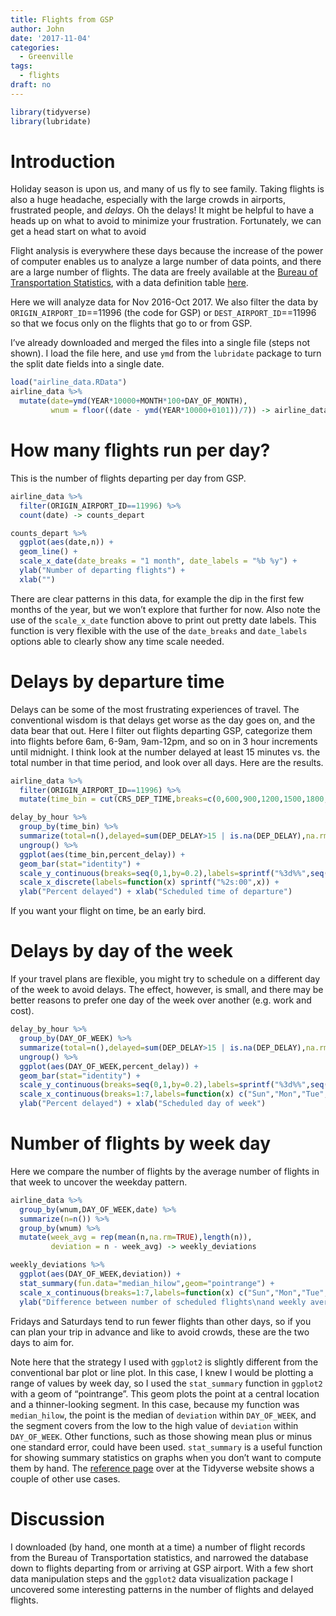 ```yaml
---
title: Flights from GSP
author: John
date: '2017-11-04'
categories:
  - Greenville
tags:
  - flights
draft: no
---
```


```r
library(tidyverse)
library(lubridate)
```

# Introduction

Holiday season is upon us, and many of us fly to see family. Taking flights is also a huge headache, especially with the large crowds in airports, frustrated people, and *delays*. Oh the delays! It might be helpful to have a heads up on what to avoid to minimize your frustration. Fortunately, we can get a head start on what to avoid

Flight analysis is everywhere these days because the increase of the power of computer enables us to analyze a large number of data points, and there are a large number of flights. The data are freely available at the [Bureau of Transportation Statistics](https://www.transtats.bts.gov/Tables.asp?DB_ID=120), with a data definition table [here](https://www.transtats.bts.gov/DatabaseInfo.asp?DB_ID=120&Link=0).

Here we will analyze data for Nov 2016-Oct 2017. We also filter the data by `ORIGIN_AIRPORT_ID`==11996 (the code for GSP) or `DEST_AIRPORT_ID`==11996 so that we focus only on the flights that go to or from GSP.

I've already downloaded and merged the files into a single file (steps not shown). I load the file here, and use `ymd` from the `lubridate` package to turn the split date fields into a single date.

```r

load("airline_data.RData")
airline_data %>% 
  mutate(date=ymd(YEAR*10000+MONTH*100+DAY_OF_MONTH),
         wnum = floor((date - ymd(YEAR*10000+0101))/7)) -> airline_data

```

# How many flights run per day?

This is the number of flights departing per day from GSP.

```r
airline_data %>% 
  filter(ORIGIN_AIRPORT_ID==11996) %>% 
  count(date) -> counts_depart

counts_depart %>% 
  ggplot(aes(date,n)) +
  geom_line() +
  scale_x_date(date_breaks = "1 month", date_labels = "%b %y") +
  ylab("Number of departing flights") +
  xlab("")

```

There are clear patterns in this data, for example the dip in the first few months of the year, but we won't explore that further for now. Also note the use of the `scale_x_date` function above to print out pretty date labels. This function is very flexible with the use of the `date_breaks` and `date_labels` options able to clearly show any time scale needed.

# Delays by departure time

Delays can be some of the most frustrating experiences of travel. The conventional wisdom is that delays get worse as the day goes on, and the data bear that out. Here I filter out flights departing GSP, categorize them into flights before 6am, 6-9am, 9am-12pm, and so on in 3 hour increments until midnight. I think look at the number delayed at least 15 minutes vs. the total number in that time period, and look over all days. Here are the results.

```r
airline_data %>% 
  filter(ORIGIN_AIRPORT_ID==11996) %>% 
  mutate(time_bin = cut(CRS_DEP_TIME,breaks=c(0,600,900,1200,1500,1800,2100,2400),labels=c("6","9","12","15","18","21","24"),right=TRUE,ordered_result = TRUE)) -> delay_by_hour

delay_by_hour %>% 
  group_by(time_bin) %>% 
  summarize(total=n(),delayed=sum(DEP_DELAY>15 | is.na(DEP_DELAY),na.rm=TRUE),percent_delay = delayed/total) %>% 
  ungroup() %>% 
  ggplot(aes(time_bin,percent_delay)) +
  geom_bar(stat="identity") +
  scale_y_continuous(breaks=seq(0,1,by=0.2),labels=sprintf("%3d%%",seq(0,100,by=20))) +
  scale_x_discrete(labels=function(x) sprintf("%2s:00",x)) +
  ylab("Percent delayed") + xlab("Scheduled time of departure")

```

If you want your flight on time, be an early bird.

# Delays by day of the week

If your travel plans are flexible, you might try to schedule on a different day of the week to avoid delays. The effect, however, is small, and there may be better reasons to prefer one day of the week over another (e.g. work and cost).

```r
delay_by_hour %>% 
  group_by(DAY_OF_WEEK) %>% 
  summarize(total=n(),delayed=sum(DEP_DELAY>15 | is.na(DEP_DELAY),na.rm=TRUE),percent_delay = delayed/total) %>% 
  ungroup() %>% 
  ggplot(aes(DAY_OF_WEEK,percent_delay)) +
  geom_bar(stat="identity") +
  scale_y_continuous(breaks=seq(0,1,by=0.2),labels=sprintf("%3d%%",seq(0,100,by=20))) +
  scale_x_continuous(breaks=1:7,labels=function(x) c("Sun","Mon","Tue","Wed","Thu","Fri","Sat","Sun")[x]) +
  ylab("Percent delayed") + xlab("Scheduled day of week")

```

# Number of flights by week day

Here we compare the number of flights by the average number of flights in that week to uncover the weekday pattern.

```r
airline_data %>% 
  group_by(wnum,DAY_OF_WEEK,date) %>% 
  summarize(n=n()) %>% 
  group_by(wnum) %>% 
  mutate(week_avg = rep(mean(n,na.rm=TRUE),length(n)),
         deviation = n - week_avg) -> weekly_deviations

weekly_deviations %>% 
  ggplot(aes(DAY_OF_WEEK,deviation)) +
  stat_summary(fun.data="median_hilow",geom="pointrange") +
  scale_x_continuous(breaks=1:7,labels=function(x) c("Sun","Mon","Tue","Wed","Thu","Fri","Sat","Sun")[x]) +
  ylab("Difference between number of scheduled flights\nand weekly average") + xlab("")

```

Fridays and Saturdays tend to run fewer flights than other days, so if you can plan your trip in advance and like to avoid crowds, these are the two days to aim for.

Note here that the strategy I used with `ggplot2` is slightly different from the conventional bar plot or line plot. In this case, I knew I would be plotting a range of values by week day, so I used the `stat_summary` function in `ggplot2` with a geom of "pointrange". This geom plots the point at a central location and a thinner-looking segment. In this case, because my function was `median_hilow`, the point is the median of `deviation` within `DAY_OF_WEEK`, and the segment covers from the low to the high value of `deviation` within `DAY_OF_WEEK`. Other functions, such as those showing mean plus or minus one standard error, could have been used. `stat_summary` is a useful function for showing summary statistics on graphs when you don't want to compute them by hand. The [reference page](http://ggplot2.tidyverse.org/reference/stat_summary.html) over at the Tidyverse website shows a couple of other use cases.

# Discussion

I downloaded (by hand, one month at a time) a number of flight records from the Bureau of Transportation statistics, and narrowed the database down to flights departing from or arriving at GSP airport. With a few short data manipulation steps and the `ggplot2` data visualization package I uncovered some interesting patterns in the number of flights and delayed flights.